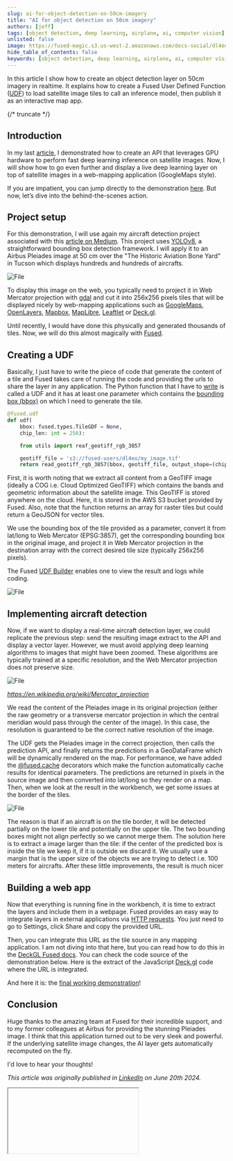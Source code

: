 ```yaml
---
slug: ai-for-object-detection-on-50cm-imagery
title: "AI for object detection on 50cm imagery"
authors: [jeff]
tags: [object detection, deep learning, airplane, ai, computer vision]
unlisted: false
image: https://fused-magic.s3.us-west-2.amazonaws.com/docs-social/dl4eo_preview.png
hide_table_of_contents: false
keywords: [object detection, deep learning, airplane, ai, computer vision]
---
```


In this article I show how to create an object detection layer on 50cm imagery in realtime. It explains how to create a Fused User Defined Function ([UDF](/core-concepts/write/)) to load satellite image tiles to call an inference model, then publish it as an interactive map app.


<ReactPlayer playsinline={true} className="video__player" playing={true} muted={true} controls height="100%" url="https://fused-magic.s3.us-west-2.amazonaws.com/workbench-walkthrough-videos/dl4eo2.mp4" width="100%" />

{/* truncate */}

## Introduction

In my last [article](https://www.linkedin.com/pulse/create-fast-api-inference-endpoint-deep-learning-jeff-faudi--fbhsc/?trackingId=P0%2F%2FPN8SQA6%2B5T7myTR7Xw%3D%3D), I demonstrated how to create an API that leverages GPU hardware to perform fast deep learning inference on satellite images. Now, I will show how to go even further and display a live deep learning layer on top of satellite images in a web-mapping application (GoogleMaps style).

If you are impatient, you can jump directly to the demonstration [here](https://fused.deepl.earth/). But now, let’s dive into the behind-the-scenes action.

## Project setup

For this demonstration, I will use again my aircraft detection project associated with this [article on Medium](https://medium.com/artificialis/is-yolov8-suitable-for-satellite-imagery-d9a2659a50ab). This project uses [YOLOv8](https://www.ultralytics.com/), a straightforward bounding box detection framework. I will apply it to an Airbus Pleiades image at 50 cm over the "The Historic Aviation Bone Yard" in Tucson which displays hundreds and hundreds of aircrafts.


<div style={{textAlign: 'center'}}>
<img src={ImageTucson} alt="File" style={{}} />
</div>

To display this image on the web, you typically need to project it in Web Mercator projection with [gdal](https://gdal.org/index.html) and cut it into 256x256 pixels tiles that will be displayed nicely by web-mapping applications such as [GoogleMaps](https://developers.google.com/maps), [OpenLayers](https://openlayers.org/), [Mapbox](https://docs.mapbox.com/mapbox-gl-js/guides), [MapLibre](https://maplibre.org/maplibre-gl-js/docs/), [Leaftlet](https://leafletjs.com/) or [Deck.gl](https://deck.gl/).

Until recently, I would have done this physically and generated thousands of tiles. Now, we will do this almost magically with [Fused](http://fused.io/).

## Creating a UDF

Basically, I just have to write the piece of code that generate the content of a tile and Fused takes care of running the code and providing the urls to share the layer in any application. The Python function that I have to [write](/core-concepts/write/) is called a UDF and it has at least one parameter which contains the [bounding box (bbox)](/core-concepts/filetile/#the-bbox-object) on which I need to generate the tile.

```python showLineNumbers
@fused.udf
def udf(
    bbox: fused.types.TileGDF = None,
    chip_len: int = 256):

    from utils import reaf_geotiff_rgb_3857

    geotiff_file = 's3://fused-users/dl4eo/my_image.tif'
    return read_geotiff_rgb_3857(bbox, geotiff_file, output_shape=(chip_len, chip_len))
```

First, it is worth noting that we extract all content from a GeoTIFF image (ideally a COG i.e. Cloud Optimized GeoTIFF) which contains the bands and geometric information about the satellite image. This GeoTIFF is stored anywhere on the cloud. Here, it is stored in the AWS S3 bucket provided by Fused. Also, note that the function returns an array for raster tiles but could return a GeoJSON for vector tiles.

We use the bounding box of the tile provided as a parameter, convert it from lat/long to Web Mercator (EPSG:3857), get the corresponding bounding box in the original image, and project it in Web Mercator projection in the destination array with the correct desired tile size (typically 256x256 pixels).

The Fused [UDF Builder](/workbench/udf-builder/) enables one to view the result and logs while coding.


<div style={{textAlign: 'center'}}>
<img src={ImageWTucson} alt="File" style={{}} />
</div>

## Implementing aircraft detection

Now, if we want to display a real-time aircraft detection layer, we could replicate the previous step: send the resulting image extract to the API and display a vector layer. However, we must avoid applying deep learning algorithms to images that might have been zoomed. These algorithms are typically trained at a specific resolution, and the Web Mercator projection does not preserve size.


<div style={{textAlign: 'center'}}>
<img src={ImageWprojection} alt="File" style={{}} />
</div>

_https://en.wikipedia.org/wiki/Mercator_projection_

We read the content of the Pleiades image in its original projection (either the raw geometry or a transverse mercator projection in which the central meridian would pass through the center of the image). In this case, the resolution is guaranteed to be the correct native resolution of the image.

The UDF gets the Pleiades image in the correct projection, then calls the prediction API, and finally returns the predictions in a GeoDataFrame which will be dynamically rendered on the map. For performance, we have added the [@fused.cache](/core-concepts/content-management/cache/) decorators which make the function automatically cache results for identical parameters. The predictions are returned in pixels in the source image and then converted into lat/long so they render on a map. Then, when we look at the result in the workbench, we get some issues at the border of the tiles.


<div style={{textAlign: 'center'}}>
<img src={ImagePredicTileFix} alt="File" style={{}} />
</div>

The reason is that if an aircraft is on the tile border, it will be detected partially on the lower tile and potentially on the upper tile. The two bounding boxes might not align perfectly so we cannot merge them. The solution here is to extract a image larger than the tile: if the center of the predicted box is inside the tile we keep it, if it is outside we discard it. We usually use a margin that is the upper size of the objects we are trying to detect i.e. 100 meters for aircrafts. After these little improvements, the result is much nicer

## Building a web app

Now that everything is running fine in the workbench, it is time to extract the layers and include them in a webpage. Fused provides an easy way to integrate layers in external applications via [HTTP requests](/core-concepts/run/#shared-token). You just need to go to Settings, click Share and copy the provided URL.

Then, you can integrate this URL as the tile source in any mapping application. I am not diving into that here, but you can read how to do this in the [DeckGL Fused docs](/user-guide/out/deckgl/). You can check the code source of the demonstration below. Here is the extract of the JavaScript [Deck.gl](http://deck.gl/) code where the URL is integrated.

And here it is: the [final working demonstration](https://fused.deepl.earth/)!

## Conclusion

Huge thanks to the amazing team at Fused for their incredible support, and to my former colleagues at Airbus for providing the stunning Pleiades image. I think that this application turned out to be very sleek and powerful. If the underlying satellite image changes, the AI layer gets automatically recomputed on the fly.

I'd love to hear your thoughts!

_This article was originally published in [LinkedIn](https://www.linkedin.com/pulse/earth-observation-mapping-applications-realtime-deep-faudi--ng7lc/?trackingId=WSoFi5fjQmmUimZ1w0p3Lw) on June 20th 2024._


<div style={{marginTop: '2rem'}}>
<Iframe
  id="iframe-1-dl4eo"
  code={DL4EO_CODE}
  requirements={[
    "/pyarrow/pyarrow-17.0.0-cp312-cp312-pyodide_2024_0_wasm32.whl",
    "micropip",
    "pyodide-unix-timezones", // needed by pyarrow
    "requests",
    // Commonly used in product:
    "streamlit-folium",
  ]}
  height = {700}
  useResizer={false}
/>
</div>